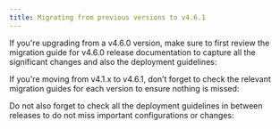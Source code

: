 ```yaml
---
title: Migrating from previous versions to v4.6.1
---
```

<Card title="Upgrading from an older version?" icon ="question">
</Card>

If you're upgrading from a v4.6.0 version, make sure to first review the migration guide for v4.6.0 release documentation to capture all the significant changes and also the deployment guidelines:

<Card title="Migrating from v4.1.x to v4.6.0" href="../v4.6.0-january-2025/migrating-from-v4.1.x-to-v4.6.0/" icon="link">
</Card>

<Card title ="Deployment guidelines v4.6.0" href ="../v4.6.0-january-2025/deployment-guidelines-v4.6.0" icon ="link">
</Card>



If you're moving from v4.1.x to v4.6.1, don’t forget to check the relevant migration guides for each version to ensure nothing is missed:

<Card title="Migrating from v4.1.x to v4.6.0" href="../v4.6.0-january-2025/migrating-from-v4.1.x-to-v4.6.0/" icon="link">
</Card>

<Card title ="Migrating from v4.1 to v4.1.1" href ="../v4.1.1-june-2024/migrating-from-previous-to-v4.1.1" icon ="link">
</Card>


Do not also forget to check all the deployment guidelines in between releases to do not miss important configurations or changes:


<Card title ="Deployment guidelines v4.1.2" href ="../v4.1.2-june-2024/deployment-guidelines-v4.1.2" icon ="link">
</Card>

<Card title ="Deployment guidelines v4.1.3" href ="../v4.1.3-august-2024/deployment-guidelines-v4.1.3" icon ="link">
</Card>

<Card title ="Deployment guidelines v4.1.4" href ="../v4.1.4-september-2024/deployment-guidelines-v4.1.4" icon ="link">
</Card>

<Card title ="Deployment guidelines v4.1.5" href ="../v4.1.5-september-2024/deployment-guidelines-v4.1.5" icon ="link">
</Card>

